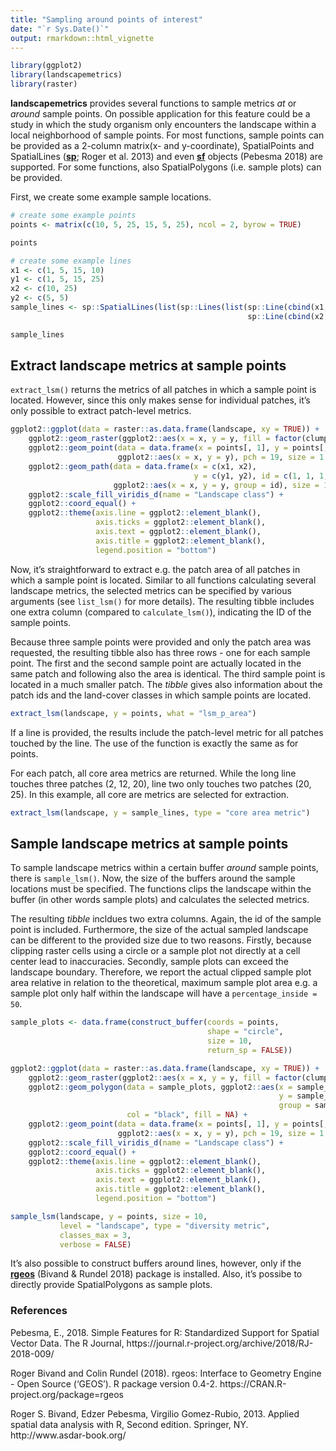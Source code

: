 ```yaml
---
title: "Sampling around points of interest"
date: "`r Sys.Date()`"
output: rmarkdown::html_vignette
---
```


```r
library(ggplot2)
library(landscapemetrics)
library(raster)
```

**landscapemetrics** provides several functions to sample metrics *at* or *around* sample points. On possible application for this feature could be a study in which the study organism only encounters the landscape within a local neighborhood of sample points. For most functions, sample points can be provided as a 2-column matrix(x- and y-coordinate), SpatialPoints and SpatialLines ([**sp**](https://cran.r-project.org/web/packages/sp/index.html); Roger et al. 2013) and even [**sf**](https://cran.r-project.org/web/packages/sf/index.html) objects (Pebesma 2018) are supported. For some functions, also SpatialPolygons (i.e. sample plots) can be provided.

First, we create some example sample locations.

```r
# create some example points
points <- matrix(c(10, 5, 25, 15, 5, 25), ncol = 2, byrow = TRUE)

points

# create some example lines
x1 <- c(1, 5, 15, 10)
y1 <- c(1, 5, 15, 25)
x2 <- c(10, 25)
y2 <- c(5, 5)
sample_lines <- sp::SpatialLines(list(sp::Lines(list(sp::Line(cbind(x1, y1)), 
                                                     sp::Line(cbind(x2, y2))), ID = "a")))

sample_lines
```

## Extract landscape metrics at sample points

`extract_lsm()` returns the metrics of all patches in which a sample point is located. However, since this only makes sense for individual patches, it's only possible to extract patch-level metrics.

```r
ggplot2::ggplot(data = raster::as.data.frame(landscape, xy = TRUE)) + 
    ggplot2::geom_raster(ggplot2::aes(x = x, y = y, fill = factor(clumps))) + 
    ggplot2::geom_point(data = data.frame(x = points[, 1], y = points[, 2]), 
                        ggplot2::aes(x = x, y = y), pch = 19, size = 1.5) + 
    ggplot2::geom_path(data = data.frame(x = c(x1, x2), 
                                         y = c(y1, y2), id = c(1, 1, 1, 1, 2, 2)), 
                       ggplot2::aes(x = x, y = y, group = id), size = 1) + 
    ggplot2::scale_fill_viridis_d(name = "Landscape class") + 
    ggplot2::coord_equal() + 
    ggplot2::theme(axis.line = ggplot2::element_blank(), 
                   axis.ticks = ggplot2::element_blank(), 
                   axis.text = ggplot2::element_blank(), 
                   axis.title = ggplot2::element_blank(), 
                   legend.position = "bottom")
```

Now, it's straightforward to extract e.g. the patch area of all patches in which a sample point is located. Similar to all functions calculating several landscape metrics, the selected metrics can be specified by various arguments (see `list_lsm()` for more details). The resulting tibble includes one extra column (compared to `calculate_lsm()`), indicating the ID of the sample points.

Because three sample points were provided and only the patch area was requested, the resulting tibble also has three rows - one for each sample point. The first and the second sample point are actually located in the same patch and following also the area is identical. The third sample point is located in a much smaller patch. The *tibble* gives also information about the patch ids and the land-cover classes in which sample points are located.

```r
extract_lsm(landscape, y = points, what = "lsm_p_area")
```

If a line is provided, the results include the patch-level metric for all patches touched by the line. The use of the function is exactly the same as for points. 

For each patch, all core area metrics are returned. While the long line touches three patches (2, 12, 20), line two only touches two patches (20, 25). In this example, all core are metrics are selected for extraction.

```r
extract_lsm(landscape, y = sample_lines, type = "core area metric")
```

## Sample landscape metrics at sample points

To sample landscape metrics within a certain buffer *around* sample points, there is `sample_lsm()`. Now, the size of the buffers around the sample locations must be specified. The functions clips the landscape within the buffer (in other words sample plots) and calculates the selected metrics. 

The resulting *tibble* incldues two extra columns. Again, the id of the sample point is included. Furthermore, the size of the actual sampled landscape can be different to the provided size due to two reasons. Firstly, because clipping raster cells using a circle or a sample plot not directly at a cell center lead to inaccuracies. Secondly, sample plots can exceed the landscape boundary. Therefore, we report the actual clipped sample plot area relative in relation to the theoretical, maximum sample plot area e.g. a sample plot only half within the landscape will have a `percentage_inside = 50`.

```r
sample_plots <- data.frame(construct_buffer(coords = points, 
                                            shape = "circle", 
                                            size = 10, 
                                            return_sp = FALSE))

ggplot2::ggplot(data = raster::as.data.frame(landscape, xy = TRUE)) + 
    ggplot2::geom_raster(ggplot2::aes(x = x, y = y, fill = factor(clumps))) +
    ggplot2::geom_polygon(data = sample_plots, ggplot2::aes(x = sample_plots[, 1],
                                                            y = sample_plots[, 2],
                                                            group = sample_plots[, 3]),
                          col = "black", fill = NA) +
    ggplot2::geom_point(data = data.frame(x = points[, 1], y = points[, 2]), 
                        ggplot2::aes(x = x, y = y), pch = 19, size = 1.5) + 
    ggplot2::scale_fill_viridis_d(name = "Landscape class") + 
    ggplot2::coord_equal() + 
    ggplot2::theme(axis.line = ggplot2::element_blank(),
                   axis.ticks = ggplot2::element_blank(),
                   axis.text = ggplot2::element_blank(),
                   axis.title = ggplot2::element_blank(),
                   legend.position = "bottom") 
```

```r
sample_lsm(landscape, y = points, size = 10, 
           level = "landscape", type = "diversity metric", 
           classes_max = 3,
           verbose = FALSE)
```

It's also possible to construct buffers around lines, however, only if the [**rgeos**](https://cran.r-project.org/web/packages/rgeos/index.html) (Bivand & Rundel 2018) package is installed. Also, it's possibe to directly provide SpatialPolygons as sample plots.

### References

Pebesma, E., 2018. Simple Features for R: Standardized Support for Spatial Vector Data. The R Journal, https://journal.r-project.org/archive/2018/RJ-2018-009/

Roger Bivand and Colin Rundel (2018). rgeos: Interface to Geometry Engine - Open Source ('GEOS'). R package version 0.4-2. https://CRAN.R-project.org/package=rgeos

Roger S. Bivand, Edzer Pebesma, Virgilio Gomez-Rubio, 2013. Applied spatial data analysis with R, Second edition. Springer, NY. http://www.asdar-book.org/

